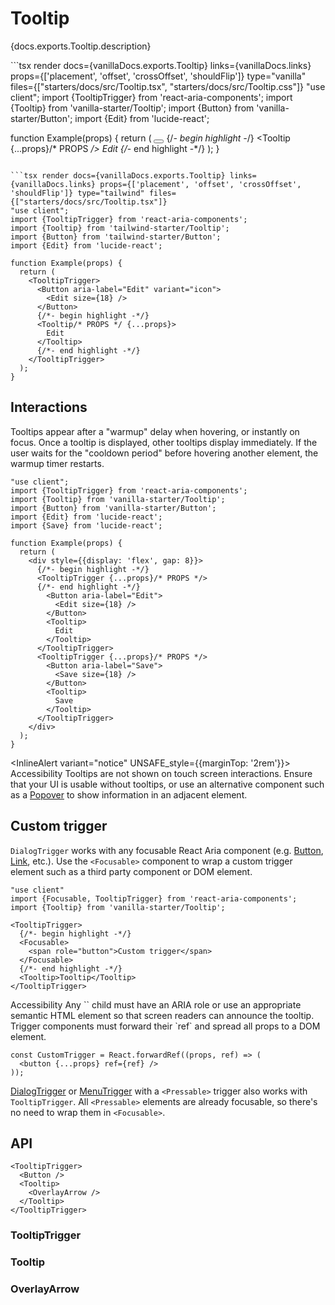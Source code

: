 

# Tooltip

<PageDescription>{docs.exports.Tooltip.description}</PageDescription>

<ExampleSwitcher>
  ```tsx render docs={vanillaDocs.exports.Tooltip} links={vanillaDocs.links} props={['placement', 'offset', 'crossOffset', 'shouldFlip']}  type="vanilla" files={["starters/docs/src/Tooltip.tsx", "starters/docs/src/Tooltip.css"]}
  "use client";
  import {TooltipTrigger} from 'react-aria-components';
  import {Tooltip} from 'vanilla-starter/Tooltip';
  import {Button} from 'vanilla-starter/Button';
  import {Edit} from 'lucide-react';

  function Example(props) {
    return (
      <TooltipTrigger>
        <Button aria-label="Edit">
          <Edit size={18} />
        </Button>
        {/*- begin highlight -*/}
        <Tooltip {...props}/* PROPS */>
          Edit
        </Tooltip>
        {/*- end highlight -*/}
      </TooltipTrigger>
    );
  }
  ```

  ```tsx render docs={vanillaDocs.exports.Tooltip} links={vanillaDocs.links} props={['placement', 'offset', 'crossOffset', 'shouldFlip']} type="tailwind" files={["starters/docs/src/Tooltip.tsx"]}
  "use client";
  import {TooltipTrigger} from 'react-aria-components';
  import {Tooltip} from 'tailwind-starter/Tooltip';
  import {Button} from 'tailwind-starter/Button';
  import {Edit} from 'lucide-react';

  function Example(props) {
    return (
      <TooltipTrigger>
        <Button aria-label="Edit" variant="icon">
          <Edit size={18} />
        </Button>
        {/*- begin highlight -*/}
        <Tooltip/* PROPS */ {...props}>
          Edit
        </Tooltip>
        {/*- end highlight -*/}
      </TooltipTrigger>
    );
  }
  ```
</ExampleSwitcher>

## Interactions

Tooltips appear after a "warmup" delay when hovering, or instantly on focus. Once a tooltip is displayed, other tooltips display immediately. If the user waits for the "cooldown period" before hovering another element, the warmup timer restarts.

```tsx render docs={docs.exports.TooltipTrigger} links={docs.links} props={['trigger', 'delay', 'closeDelay', 'isDisabled']} type="vanilla"
"use client";
import {TooltipTrigger} from 'react-aria-components';
import {Tooltip} from 'vanilla-starter/Tooltip';
import {Button} from 'vanilla-starter/Button';
import {Edit} from 'lucide-react';
import {Save} from 'lucide-react';

function Example(props) {
  return (
    <div style={{display: 'flex', gap: 8}}>
      {/*- begin highlight -*/}
      <TooltipTrigger {...props}/* PROPS */>
      {/*- end highlight -*/}
        <Button aria-label="Edit">
          <Edit size={18} />
        </Button>
        <Tooltip>
          Edit
        </Tooltip>
      </TooltipTrigger>
      <TooltipTrigger {...props}/* PROPS */>
        <Button aria-label="Save">
          <Save size={18} />
        </Button>
        <Tooltip>
          Save
        </Tooltip>
      </TooltipTrigger>
    </div>
  );
}
```

<InlineAlert variant="notice" UNSAFE_style={{marginTop: '2rem'}}>
  <Heading>Accessibility</Heading>
  <Content>Tooltips are not shown on touch screen interactions. Ensure that your UI is usable without tooltips, or use an alternative component such as a [Popover](Popover.html) to show information in an adjacent element.</Content>
</InlineAlert>

## Custom trigger

`DialogTrigger` works with any focusable React Aria component (e.g. [Button](Button.html), [Link](Link.html), etc.). Use the `<Focusable>` component to wrap a custom trigger element such as a third party component or DOM element.

```tsx render
"use client"
import {Focusable, TooltipTrigger} from 'react-aria-components';
import {Tooltip} from 'vanilla-starter/Tooltip';

<TooltipTrigger>
  {/*- begin highlight -*/}
  <Focusable>
    <span role="button">Custom trigger</span>
  </Focusable>
  {/*- end highlight -*/}
  <Tooltip>Tooltip</Tooltip>
</TooltipTrigger>
```

<InlineAlert variant="notice">
  <Heading>Accessibility</Heading>
  <Content>Any `<Focusable>` child must have an ARIA role or use an appropriate semantic HTML element so that screen readers can announce the tooltip. Trigger components must forward their `ref` and spread all props to a DOM element.</Content>
</InlineAlert>

```tsx
const CustomTrigger = React.forwardRef((props, ref) => (
  <button {...props} ref={ref} />
));
```

[DialogTrigger](Dialog.html#custom-trigger) or [MenuTrigger](Menu.html#custom-trigger) with a `<Pressable>` trigger also works with `TooltipTrigger`. All `<Pressable>` elements are already focusable, so there's no need to wrap them in `<Focusable>`.

## API

<Anatomy />

```tsx links={{TooltipTrigger: '#tooltiptrigger', Tooltip: '#tooltip', OverlayArrow: '#overlayarrow', Button: 'Button.html'}}
<TooltipTrigger>
  <Button />
  <Tooltip>
    <OverlayArrow />
  </Tooltip>
</TooltipTrigger>
```

### TooltipTrigger

<PropTable component={docs.exports.TooltipTrigger} links={docs.links} showDescription />

### Tooltip

<PropTable component={docs.exports.Tooltip} links={docs.links} showDescription />

<StateTable defaultClassName="react-aria-Tooltip" properties={docs.exports.TooltipRenderProps.properties} />

### OverlayArrow

<PropTable component={docs.exports.OverlayArrow} links={docs.links} showDescription />

<StateTable defaultClassName="react-aria-OverlayArrow" properties={docs.exports.OverlayArrowRenderProps.properties} />

